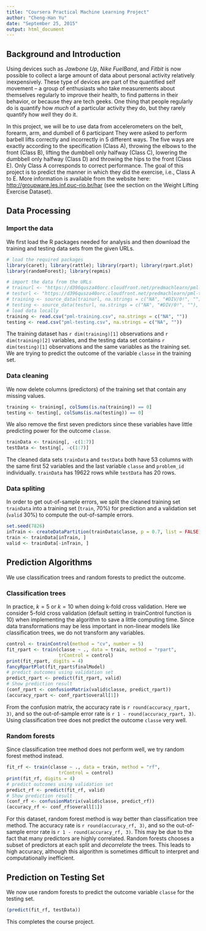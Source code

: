 ```yaml
---
title: "Coursera Practical Machine Learning Project"
author: "Cheng-Han Yu"
date: "September 25, 2015"
output: html_document
---
```


## Background and Introduction
Using devices such as *Jawbone Up*, *Nike FuelBand*, and *Fitbit* is now possible to collect a large amount of data about personal activity relatively inexpensively. These type of devices are part of the quantified self movement – a group of enthusiasts who take measurements about themselves regularly to improve their health, to find patterns in their behavior, or because they are tech geeks. One thing that people regularly do is quantify how *much* of a particular activity they do, but they rarely quantify how *well* they do it.

In this project, we will be to use data from accelerometers on the belt, forearm, arm, and dumbell of 6 participant They were asked to perform barbell lifts correctly and incorrectly in 5 different ways. The five ways are exactly according to the specification (Class A), throwing the elbows to the front (Class B), lifting the dumbbell only halfway (Class C), lowering the dumbbell only halfway (Class D) and throwing the hips to the front (Class E). Only Class A corresponds to correct performance. The goal of this project is to predict the manner in which they did the exercise, i.e., Class A to E. More information is available from the website here: <http://groupware.les.inf.puc-rio.br/har> (see the section on the Weight Lifting Exercise Dataset). 

## Data Processing

### Import the data
We first load the R packages needed for analysis and then download the training and testing data sets from the given URLs.
```r
# load the required packages
library(caret); library(rattle); library(rpart); library(rpart.plot)
library(randomForest); library(repmis)
```

```r
# import the data from the URLs
# trainurl <- "https://d396qusza40orc.cloudfront.net/predmachlearn/pml-training.csv"
# testurl <- "https://d396qusza40orc.cloudfront.net/predmachlearn/pml-testing.csv"
# training <- source_data(trainurl, na.strings = c("NA", "#DIV/0!", ""), header = TRUE)
# testing <- source_data(testurl, na.strings = c("NA", "#DIV/0!", ""), header = TRUE)
# load data locally
training <- read.csv("pml-training.csv", na.strings = c("NA", ""))
testing <- read.csv("pml-testing.csv", na.strings = c("NA", ""))
```


The training dataset has `r dim(training)[1]` observations and `r dim(training)[2]` variables, and the testing data set contains `r dim(testing)[1]` observations and the same variables as the training set. We are trying to predict the outcome of the variable `classe` in the training set.

### Data cleaning
We now delete columns (predictors) of the training set that contain any missing values. 
```r
training <- training[, colSums(is.na(training)) == 0]
testing <- testing[, colSums(is.na(testing)) == 0]
```
We also remove the first seven predictors since these variables have little predicting power for the outcome `classe`.
```r
trainData <- training[, -c(1:7)]
testData <- testing[, -c(1:7)]
```
The cleaned data sets `trainData` and `testData` both have 53 columns with the same first 52 variables and the last variable `classe` and `problem_id` individually. `trainData` has 19622 rows while `testData` has 20 rows.

### Data spliting

In order to get out-of-sample errors, we split the cleaned training set `trainData` into a training set (`train`, 70%) for prediction and a validation set (`valid` 30%) to compute the out-of-sample errors.
```r
set.seed(7826) 
inTrain <- createDataPartition(trainData$classe, p = 0.7, list = FALSE)
train <- trainData[inTrain, ]
valid <- trainData[-inTrain, ]
```


## Prediction Algorithms

We use classification trees and random forests to predict the outcome. 

### Classification trees
In practice, $k = 5$ or $k = 10$ when doing k-fold cross validation. Here we consider 5-fold cross validation (default setting in trainControl function is 10) when implementing the algorithm to save a little computing time. Since data transformations may be less important in non-linear models like classification trees, we do not transform any variables. 
```r
control <- trainControl(method = "cv", number = 5)
fit_rpart <- train(classe ~ ., data = train, method = "rpart", 
                   trControl = control)
print(fit_rpart, digits = 4)
fancyRpartPlot(fit_rpart$finalModel)
# predict outcomes using validation set
predict_rpart <- predict(fit_rpart, valid)
# Show prediction result
(conf_rpart <- confusionMatrix(valid$classe, predict_rpart))
(accuracy_rpart <- conf_rpart$overall[1])
```
From the confusion matrix, the accuracy rate is `r round(accuracy_rpart, 3)`, and so the out-of-sample error rate is `r 1 - round(accuracy_rpart, 3)`. Using classification tree does not predict the outcome `classe` very well.

### Random forests
Since classification tree method does not perform well, we try random forest method instead.
```r
fit_rf <- train(classe ~ ., data = train, method = "rf", 
                   trControl = control)
print(fit_rf, digits = 4)
# predict outcomes using validation set
predict_rf <- predict(fit_rf, valid)
# Show prediction result
(conf_rf <- confusionMatrix(valid$classe, predict_rf))
(accuracy_rf <- conf_rf$overall[1])
```
For this dataset, random forest method is way better than classification tree method. The accuracy rate is `r round(accuracy_rf, 3)`, and so the out-of-sample error rate is `r 1 - round(accuracy_rf, 3)`. This may be due to the fact that many predictors are highly correlated. Random forests chooses a subset of predictors at each split and *decorrelate* the trees. This leads to high accuracy, although this algorithm is sometimes difficult to interpret and computationally inefficient. 

## Prediction on Testing Set
We now use random forests to predict the outcome variable `classe` for the testing set. 
```r
(predict(fit_rf, testData))
```
This completes the course project.



